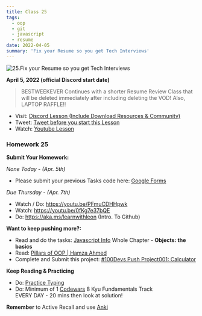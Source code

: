 ```yaml
---
title: Class 25
tags:
  - oop
  - git
  - javascript
  - resume
date: 2022-04-05
summary: 'Fix your Resume so you get Tech Interviews'
---
```


![25.Fix your Resume so you get Tech Interviews](https://cdn.hashnode.com/res/hashnode/image/upload/v1676637631653/8z6LRiz8F.png?auto=compress)

**April 5, 2022 (official Discord start date)**

> BESTWEEKEVER Continues with a shorter Resume Review Class that will be deleted immediately after including deleting the VOD! Also, LAPTOP RAFFLE!!

- Visit: [Discord Lesson (Include Download Resources & Community)](https://discord.com/channels/735923219315425401/738891289071714388/961015534667829268)
- Tweet: [Tweet before you start this Lesson](https://twitter.com/leonnoel/status/1509644411528835084)
- Watch: [Youtube Lesson](https://youtu.be/ZlB4BockYNQ)

### Homework 25

**Submit Your Homework:**

_None Today - (Apr. 5th)_

- Please submit your previous Tasks code here: [Google Forms](https://forms.gle/jK41o5QGNdzY8rPk9)

_Due Thursday - (Apr. 7th)_

- Watch / Do: https://youtu.be/PFmuCDHHpwk
- Watch: https://youtu.be/0fKg7e37bQE​
- Do: https://aka.ms/learnwithleon (Intro. To Github)

**Want to keep pushing more?:**

- Read and do the tasks: [Javascript Info](https://javascript.info/) Whole Chapter - **Objects: the basics**
- Read: [Pillars of OOP | Hamza Ahmed](https://medium.com/@hamzzza.ahmed95/four-pillars-of-object-oriented-programming-oop-e8d7822aa2197/)
- Complete and Submit this project: [#100Devs Push Project001: Calculator](https://github.com/leonnoel/100devs-calculator/)

**Keep Reading & Practicing**

- Do: [Practice Typing](https://www.keybr.com/)
- Do: Minimum of 1 [Codewars](https://codewars.com/) 8 Kyu Fundamentals Track <br /> EVERY DAY - 20 mins then look at solution!

**Remember** to Active Recall and use [Anki](https://apps.ankiweb.net/)
